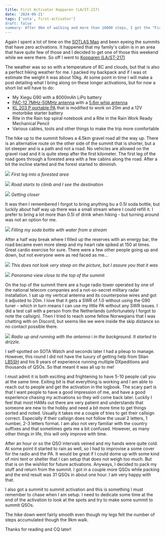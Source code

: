 ```yaml
---
title: First Activator Kopparen (LA/ST-217)
date: '2024-09-21'
tags: ['sota', first-activator']
draft: false
summary: After 9km of walking and more than 16000 steps, I got the "First Activation" badge and activated a summit that no one have activated before. The target summit was Kopparen (LA/ST-217). To me, finding un-activated summits and activating them for the first time is very exciting and something I absolutely want to keep doing!
---
```


Again I spent a lot of time on the [SOTLAS Map](https://sotl.as/map/) and been eyeing the summits that have zero activations. It happened that my family's cabin is in an area that have quite few of those and I decided to get one of those this weekend while we were there. So off I went to [Kopparen (LA/ST-217)](https://sotl.as/summits/LA/ST-217)

The weather was so so with a temperature of 8C and clouds, but that is also a perfect hiking weather for me. I packed my backpack and if I was ot estimate the weight it was about 10kg. At some point in time I will make a post detailing what I bring along on these longer activations, but for now a short list will have to do:

- My Xiegu G90 with a 8000mAh LiPo battery
- [PAC-12 7MHz-50MHz antenna](https://s.click.aliexpress.com/e/_DBHrEoj) with a [5.6m whip antenna](https://s.click.aliexpress.com/e/_DCpD9IF)
- [KL 203 P portable PA](https://www.rmitaly.com/en/product/kl-203-p/) that is modified to work on 20m and a 12V motorbike starter battery
- Rite in the Rain top spiral notebook and a Rite in the Rain Work Ready Mechanical Pencil
- Various cables, tools and other things to make the trip more comfortable

The hike up to the summit follows a 4.5km gravel road all the way up. There is an alternative route on the other side of the summit that is shorter, but a lot steeper and is a path and not a road. No vehicles are allowed on the gravel road and it is quite steep after the first kilometer. The first leg of the road goes through a forested area with a few cabins along the road. After a bit the incline started and the forest started to diminish.

![](/static/images/IMG20240921110936.jpg)
_First leg into a forested area_

![](/static/images/IMG20240921111827.jpg)
_Road starts to climb and I see the destination_

![](/static/images/IMG20240921113502.jpg)
_Getting closer_

It was then I remembered I forgot to bring anything bu a 0.5l soda bottle, but luckily about half way up there was a small stream where I could refill it. I prefer to bring a lot more than 0.5l of drink when hiking - but turning around was not an option for me.

![](/static/images/IMG20240921145117.jpg)
_Filling my soda bottle with water from a stream_

After a half way break where I filled up the reserves with an energy bar, the road became even more steep and my heart rate spiked at 150 at times. Great cardio exercise for sure. There were a few other people going up and down, but not everyone were as red faced as me...

![](/static/images/IMG20240921121738.jpg)
_This does not look very steep on the picture, but I assure you that it was_

![](/static/images/IMG20240921122235.jpg)
_Panorama view close to the top of the summit_

On the top of the summit there are a huge radio tower operated by one of the national telecom companies and a not-so-secret military radar installation. I sat up my vertical antenna and its counterpoise wires and got it adjusted to 20m. I love that it gets a SWR of 1.0 without using the G90 tuner - which in turn means I can use my little PA without any SWR issues. I did a test call with a person from the Netherlands (unfortunately I forgot to note the callsign). Then I tried to reach some fellow Norwegians that I was chatting with on Discord, but seems like we were inside the skip distance so no contact possible there.

![](/static/images/IMG20240921125719.jpg)
_Radio up and running with the antenna i in the background. It started to drizzle._

I self-spotted on SOTA Watch and seconds later I had a pileup to manage. However, this round I did not have the luxury of getting help from Stian [LB5SH](https://lb5sh.no/) and his 9 years of experience running multiple DXpeditions and thousands of QSOs. So that meant it was all up to me!

I must admit it is both exciting and frightening to have 5-10 people call you at the same time. Exiting bit is that everything is working and I am able to reach out to people and get the activation in the logbook. The scary part is that I want people to have a good impression of me, and have a good experience chasing my activations so they will come back later. Luckily I feel that most HAMs out there are very patient and understands that someone are new to the hobby and need a bit more time to get things sorted and noted. Usually it takes me a couple of tries to get their callsign correct. Especially if their callsign does not follow the usual 2 letters, 1 number, 2-3 letters format. I am also not very familiar with the country suffixes and that sometimes gets me a bit confused. However, as many other things in life, this will only improve with time.

After an hour or so the QSO intervals veined and my hands were quite cold. At some point it started to rain as well, so I had to improvise a some cover for the radio and the PA. It would be great if I could dome up with some kind of mini tent or shelter that I can setup that does not weigh too much. But that is on the wishlist for future activations. Anyways, I decided to pack my stuff and return from the summit. I got in a couple more QSOs while packing and the end result was 31 QSOs in about one hour. I am very happy with that.

I also got a summit to summit activation and this is something I must remember to chase when I am setup. I need to dedicate some time at the end of the activation to look at the spots and try to make some summit to summit QSOs.

The hike down went fairly smooth even though my legs felt the number of steps accumulated though the 9km walk.

Thanks for reading and CQ later!
